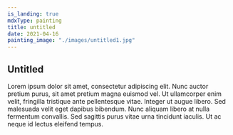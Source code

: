 ```yaml
---
is_landing: true
mdxType: painting
title: untitled
date: 2021-04-16
painting_image: "./images/untitled1.jpg"
---
```

## Untitled

Lorem ipsum dolor sit amet, consectetur adipiscing elit. Nunc auctor pretium purus, sit amet pretium magna euismod vel. 
Ut ullamcorper enim velit, fringilla tristique ante pellentesque vitae. Integer ut augue libero. Sed malesuada velit eget dapibus bibendum. 
Nunc aliquam libero at nulla fermentum convallis. Sed sagittis purus vitae urna tincidunt iaculis. Ut ac neque id lectus eleifend tempus.